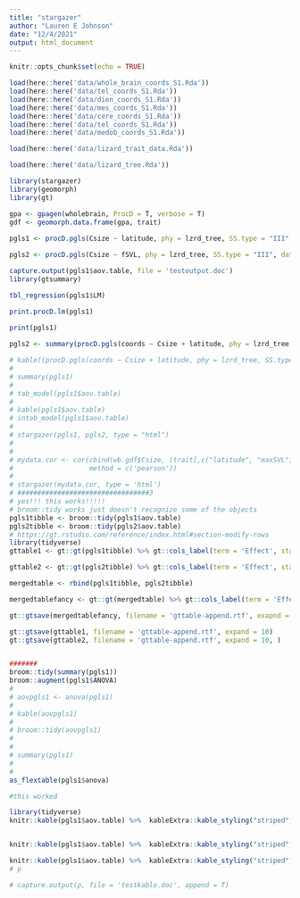 ```yaml
---
title: "stargazer"
author: "Lauren E Johnson"
date: "12/4/2021"
output: html_document
---
```


```r
knitr::opts_chunk$set(echo = TRUE)
```

```r
load(here::here('data/whole_brain_coords_S1.Rda'))
load(here::here('data/tel_coords_S1.Rda'))
load(here::here('data/dien_coords_S1.Rda'))
load(here::here('data/mes_coords_S1.Rda'))
load(here::here('data/cere_coords_S1.Rda'))
load(here::here('data/tel_coords_S1.Rda'))
load(here::here('data/medob_coords_S1.Rda'))

load(here::here('data/lizard_trait_data.Rda'))

load(here::here('data/lizard_tree.Rda'))
```


```r

library(stargazer)
library(geomorph)
library(gt)

gpa <- gpagen(wholebrain, ProcD = T, verbose = T)
gdf <- geomorph.data.frame(gpa, trait)
  
pgls1 <- procD.pgls(Csize ~ latitude, phy = lzrd_tree, SS.type = "III", data = gdf, iter = 10000, print.progress = F)

pgls2 <- procD.pgls(Csize ~ fSVL, phy = lzrd_tree, SS.type = "III", data = gdf, iter = 10000, print.progress = F)

capture.output(pgls1$aov.table, file = 'testoutput.doc')
library(gtsummary)

tbl_regression(pgls1$LM)

print.procD.lm(pgls1)

print(pgls1)
  
pgls2 <- summary(procD.pgls(coords ~ Csize + latitude, phy = lzrd_tree, SS.type = "III", data = gdf))

# kable((procD.pgls(coords ~ Csize + latitude, phy = lzrd_tree, SS.type = "III", data = gdf)))
# 
# summary(pgls1)
# 
# tab_model(pgls1$aov.table)
# 
# kable(pgls1$aov.table)
# intab_model(pgls1$aov.table)
# 
# stargazer(pgls1, pgls2, type = "html")
# 
# 
# mydata.cor <- cor(cbind(wb.gdf$Csize, (trait[,c("latitude", "maxSVL", "fSVL","hatchlingSVL", "clutch_size", "precip_seasonality", "temp_seasonality")])), 
#                   method = c('pearson'))
# 
# stargazer(mydata.cor, type = 'html')
# #################################3
# yes!!! this works!!!!!
# broom::tidy works just doesn't recognize some of the objects
pgls1tibble <- broom::tidy(pgls1$aov.table)
pgls2tibble <- broom::tidy(pgls2$aov.table)
# https://gt.rstudio.com/reference/index.html#section-modify-rows
library(tidyverse)
gttable1 <- gt::gt(pgls1tibble) %>% gt::cols_label(term = 'Effect', statistic = 'F') %>% gt::fmt_number(columns = c('SS', 'MS', 'Rsq', 'statistic', 'Z', 'p.value'), decimals = 4) %>% gt::fmt_missing(columns = 2:8, missing_text = " ")

gttable2 <- gt::gt(pgls2tibble) %>% gt::cols_label(term = 'Effect', statistic = 'F') %>% gt::fmt_number(columns = c('SS', 'MS', 'Rsq', 'statistic', 'Z', 'p.value'), decimals = 4) %>% gt::fmt_missing(columns = 2:8, missing_text = " ")

mergedtable <- rbind(pgls1tibble, pgls2tibble)

mergedtablefancy <- gt::gt(mergedtable) %>% gt::cols_label(term = 'Effect', statistic = 'F', p.value = 'p-value') %>% gt::fmt_number(columns = c('SS', 'MS', 'Rsq', 'statistic', 'Z', 'p.value'), decimals = 4) %>% gt::fmt_missing(columns = 2:8, missing_text = " ") %>% tab_header(title = md("Whole-brain"))

gt::gtsave(mergedtablefancy, filename = 'gttable-append.rtf', exapnd = 10)

gt::gtsave(gttable1, filename = 'gttable-append.rtf', expand = 10)
gt::gtsave(gttable2, filename = 'gttable-append.rtf', expand = 10, )


#######
broom::tidy(summary(pgls1))
broom::augment(pgls1$ANOVA)
# 
# aovpgls1 <- anova(pgls1)
# 
# kable(aovpgls1)
# 
# broom::tidy(aovpgls1)
# 
# 
# summary(pgls1)
# 
# 
as_flextable(pgls1$anova)

#this worked

library(tidyverse)
knitr::kable(pgls1$aov.table) %>%  kableExtra::kable_styling("striped", "scale_down") %>% kableExtra::as_image(width = 8) %>% kableExtra::save_kable("testkable.pdf")


knitr::kable(pgls1$aov.table) %>%  kableExtra::kable_styling("striped", "scale_down")  %>% kableExtra::save_kable("testkable.html")

knitr::kable(pgls1$aov.table) %>%  kableExtra::kable_styling("striped", "scale_down")  %>% kableExtra::save_kable("testkable.pdf")
# p

# capture.output(p, file = 'testkable.doc', append = T)


```
